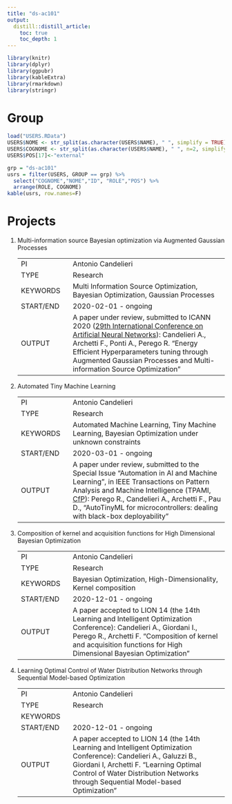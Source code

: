 ```yaml
---
title: "ds-ac101"
output:
  distill::distill_article:
    toc: true
    toc_depth: 1
---
```


```r
library(knitr)
library(dplyr)
library(ggpubr)
library(kableExtra)
library(rmarkdown)
library(stringr)
```

# Group

```r
load("USERS.RData")
USERS$NOME <- str_split(as.character(USERS$NAME), " ", simplify = TRUE)[,1]
USERS$COGNOME <- str_split(as.character(USERS$NAME), " ", n=2, simplify = TRUE)[,2]
USERS$POS[17]<-"external"
```

```r
grp = "ds-ac101"
usrs = filter(USERS, GROUP == grp) %>% 
  select("COGNOME","NOME","ID", "ROLE","POS") %>%
  arrange(ROLE, COGNOME)
kable(usrs, row.names=F)
```

# Projects

1. Multi-information source Bayesian optimization via Augmented Gaussian Processes

    | | |
    |-|---|
    | PI | Antonio Candelieri |
    | TYPE | Research |
    | KEYWORDS | Multi Information Source Optimization, Bayesian Optimization, Gaussian Processes |
    | START/END | 2020-02-01 - ongoing |
    | OUTPUT | A paper under review, submitted to ICANN 2020 ([29th International Conference on Artificial Neural Networks](https://e-nns.org/icann2020/)): Candelieri A., Archetti F., Ponti A., Perego R. "Energy Efficient Hyperparameters tuning through Augmented Gaussian Processes and Multi-information Source Optimization" |

2. Automated Tiny Machine Learning

    | | |
    |-|---|
    | PI | Antonio Candelieri |
    | TYPE | Research |
    | KEYWORDS | Automated Machine Learning, Tiny Machine Learning, Bayesian Optimization under unknown constraints |
    | START/END | 2020-03-01 - ongoing |
    | OUTPUT | A paper under review, submitted to the Special Issue "Automation in AI and Machine Learning", in IEEE Transactions on Pattern Analysis and Machine Intelligence (TPAMI, [CfP](https://ccc.inaoep.mx/~hugojair/pmwiki/index.php?n=Main.SpecialIssueOnAutoMLAtTPAMI)): Perego R., Candelieri A., Archetti F., Pau D., "AutoTinyML for microcontrollers: dealing with black-box deployability" |

3. Composition of kernel and acquisition functions for High Dimensional Bayesian Optimization

    | | |
    |-|---|
    | PI | Antonio Candelieri |
    | TYPE | Research |
    | KEYWORDS | Bayesian Optimization, High-Dimensionality, Kernel composition |
    | START/END | 2020-12-01 - ongoing |
    | OUTPUT | A paper accepted to LION 14 (the 14th Learning and Intelligent Optimization Conference): Candelieri A., Giordani I., Perego R., Archetti F. "Composition of kernel and acquisition functions for High Dimensional Bayesian Optimization" |

4. Learning Optimal Control of Water Distribution Networks through Sequential Model-based Optimization

    | | |
    |-|---|
    | PI | Antonio Candelieri |
    | TYPE | Research |
    | KEYWORDS |  |
    | START/END | 2020-12-01 - ongoing |
    | OUTPUT | A paper accepted to LION 14 (the 14th Learning and Intelligent Optimization Conference): Candelieri A., Galuzzi B., Giordani I, Archetti F. "Learning Optimal Control of Water Distribution Networks through Sequential Model-based Optimization" |